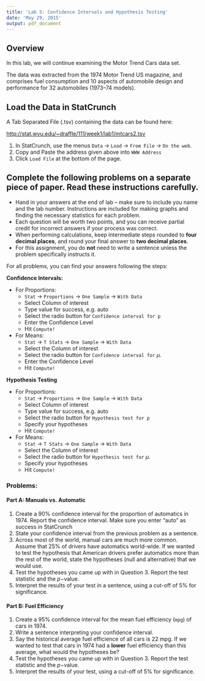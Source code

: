```yaml
---
title: 'Lab 5: Confidence Intervals and Hypothesis Testing'
date: 'May 29, 2015'
output: pdf_document
---
```


## Overview
In this lab, we will continue examining the Motor Trend Cars data set.

The data was extracted from the 1974 Motor Trend US magazine, and comprises fuel consumption and 10 aspects of automobile design and performance for 32 automobiles (1973–74 models).

## Load the Data in StatCrunch
A Tab Separated File (.tsv) containing the data can be found here:

[http://stat.wvu.edu/~draffle/111/week1/lab1/mtcars2.tsv](http://stat.wvu.edu/~draffle/111/week1/lab1/mtcars2.tsv)

1. In StatCrunch, use the menus `Data` $\to$ `Load` $\to$ `From File` $\to$ `On the web`.
2. Copy and Paste the address given above into `WWW Address`
4. Click `Load File` at the bottom of the page.

## Complete the following problems on a separate piece of paper.  Read these instructions carefully. 

- Hand in your answers at the end of lab -- make sure to include you name and the lab number.  Instructions are included for making graphs and finding the necessary statistics for each problem.
- Each question will be worth two points, and you can receive partial credit for incorrect answers if your process was correct.
- When performing calculations, keep intermediate steps rounded to **four decimal places**, and round your final answer to **two decimal places**.
- For this assignment, you do **not** need to write a sentence unless the problem specifically instructs it.

For all problems, you can find your answers following the steps:

**Confidence Intervals:**  

- For Proportions:
    + `Stat` $\to$ `Proportions` $\to$ `One Sample` $\to$ `With Data`
    + Select Column of interest
    + Type value for success, e.g. auto
    + Select the radio button for `Confidence interval for p`
    + Enter the Confidence Level
    + Hit `Compute!`
- For Means:
    + `Stat` $\to$ `T Stats` $\to$ `One Sample` $\to$ `With Data`
    + Select the Column of interest
    + Select the radio button for `Confidence interval for` $\mu$.
    + Enter the Confidence Level
    + Hit `Compute!`
	
**Hypothesis Testing**

- For Proportions:
    + `Stat` $\to$ `Proportions` $\to$ `One Sample` $\to$ `With Data`
    + Select Column of interest
    + Type value for success, e.g. auto
    + Select the radio button for `Hypothesis test for p`
    + Specify your hypotheses
    + Hit `Compute!`
- For Means:
    + `Stat` $\to$ `T Stats` $\to$ `One Sample` $\to$ `With Data`
    + Select the Column of interest
    + Select the radio button for `Hypothesis test for` $\mu$.
    + Specify your hypotheses
    + Hit `Compute!`
  
### Problems:

#### Part A: Manuals vs. Automatic
1. Create a 90% confidence interval for the proportion of automatics in 1974. Report the confidence interval. Make sure you enter "auto" as success in StatCrunch
2. State your confidence interval from the previous problem as a sentence.
3. Across most of the world, manual cars are much more common.  Assume that 25% of drivers have automatics world-wide. If we wanted to test the hypothesis that American drivers prefer automatics more than the rest of the world, state the hypotheses (null and alternative) that we would use.
4. Test the hypotheses you came up with in Question 3.  Report the test statistic and the $p-$value.
5. Interpret the results of your test in a sentence, using a cut-off of 5% for significance.

#### Part B: Fuel Efficiency
1. Create a 95% confidence interval for the mean fuel efficiency (`mpg`) of cars in 1974. 
2. Write a sentence interpreting your confidence interval.
3. Say the historical average fuel efficience of all cars is $22$ mpg. If we wanted to test that cars in 1974 had a **lower** fuel efficiency than this average, what would the hypotheses be?
4. Test the hypotheses you came up with in Question 3.  Report the test statistic and the $p-$value.
5. Interpret the results of your test, using a cut-off of 5% for significance.




















